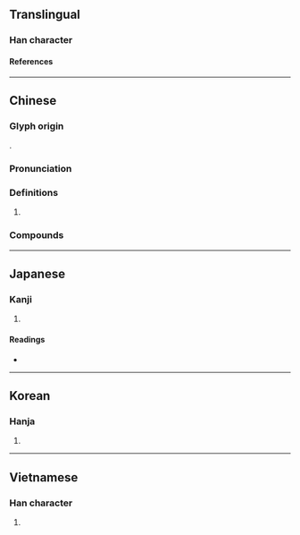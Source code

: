 {{also|崐|昆}}
{{character info}}
==Translingual==

===Han character===
{{Han char|rn=46|rad=山|as=08|sn=11|four=22711|canj=UAPP|ids=⿱山昆}}

====References====
{{Han ref|kx=0314.010|dkj=08173|dj=0614.190|hdz=10779.090|uh=5D11}}

----

==Chinese==
{{zh-forms|s=昆|t2=昆|alt=崐}}

===Glyph origin===
{{Han etym}}
{{Han compound|山|昆|ls=psc|c1=s|c2=p|t1=mountain}}.

===Pronunciation===
{{zh-pron
|m=Kūn
|c=kwan1,gwan1
|mc=y
|oc=y
|cat=pn
}}

===Definitions===
{{zh-hanzi}}

# {{zh-only|崑崙|dot=}} {{n-g|and related terms.}}

===Compounds===
{{zh-der|崑崙奴傳|崑山|崑腔|崑山玉|崑劇|崑曲|崑崙山脈|崑崙山|崑崙|崑山片玉|崑崙奴|崑岡|崑玉|崑山腔|西崑|西崑體}}

----

==Japanese==

===Kanji===
{{ja-kanji|grade=|rs=山08}}

# {{rfdef|ja|sort=山08}}

====Readings====
* {{ja-readings|on=[[こん]] (kon)|kun=}}

----

==Korean==

===Hanja===
{{ko-hanja|hangeul=곤|rv=gon|mr=kon}}

# {{rfdef|ko|sort=山08}}

----

==Vietnamese==

===Han character===
{{vi-hantu|[[côn]], [[kon]]|rs=山08}}

# {{rfdef|vi|sort=山08}}